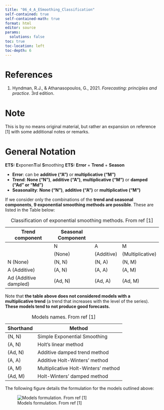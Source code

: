 ```yaml
---
title: "06_4_A_ESmoothing_Classification"
self-contained: true
self-contained-math: true
format: html
editor: source
params:
  solutions: false
toc: true
toc-location: left
toc-depth: 6
---
```


# References

1.  Hyndman, R.J., & Athanasopoulos, G., 2021. *Forecasting: principles and practice*. 3rd edition.

# Note

This is by no means original material, but rather an expansion on reference \[1\] with some additional notes or remarks.

# General Notation

**ETS:** **E**xponen**T**ial **S**moothing **ETS:** **Error** + **Trend** + **Season**

-   **Error**: can be **additive ("A")** or **multiplicative ("M")**
-   **Trend**: **None ("N")**, **additive ("A")**, **multiplicative ("M")** or **damped ("Ad" or "Md")**
-   **Seasonality**: **None ("N")**, **additive ("A")** or **multiplicative ("M")**

If we consider only the combinations of the **trend and seasonal components**, **9 exponential smoothing methods are possible**. These are listed in the Table below:

| Trend component       | Seasonal Component |            |                  |
|-----------------------|--------------------|------------|------------------|
|                       | N                  | A          | M                |
|                       | (None)             | (Additive) | (Multiplicative) |
| N (None)              | (N, N)             | (N, A)     | (N, M)           |
| A (Additive)          | (A, N)             | (A, A)     | (A, M)           |
| Ad (Additive dampled) | (Ad, N)            | (Ad, A)    | (Ad, M)          |

: Classification of exponential smoothing methods. From ref \[1\]

Note that **the table above does not considered models with a multiplicative trend** (a trend that increases with the level of the series). **These models tend to not produce good forecasts.**

| Shorthand | Method                              |
|-----------|-------------------------------------|
| (N, N)    | Simple Exponential Smoothing        |
| (A, N)    | Holt's linear method                |
| (Ad, N)   | Additive damped trend method        |
| (A, A)    | Additive Holt-Winters' method       |
| (A, M)    | Multiplicative Holt-Winters' method |
| (Ad, M)   | Holt-Winters' damped method         |

: Models names. From ref \[1\]

The following figure details the formulation for the models outlined above:

![Models formulation. From ref \[1\]](figs/pegelstable-1.png){fig-align="center"}
